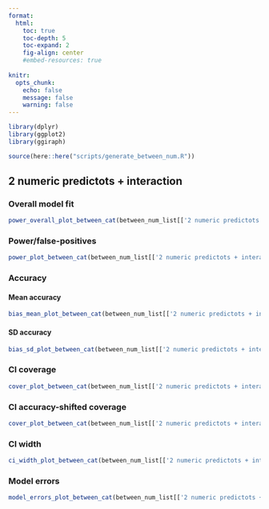 ```yaml
---
format: 
  html:
    toc: true
    toc-depth: 5
    toc-expand: 2
    fig-align: center
    #embed-resources: true
    
knitr: 
  opts_chunk: 
    echo: false
    message: false
    warning: false
---
```


```r
library(dplyr)
library(ggplot2)
library(ggiraph)
```

```r
source(here::here("scripts/generate_between_num.R"))
```



## 2 numeric predictots + interaction

### Overall model fit

```r
power_overall_plot_between_cat(between_num_list[['2 numeric predictots + interaction']]$sim_df_power_sum_overall)
```



### Power/false-positives

```r
power_plot_between_cat(between_num_list[['2 numeric predictots + interaction']]$sim_df_power_sum)
```



### Accuracy 

#### Mean accuracy 

```r
bias_mean_plot_between_cat(between_num_list[['2 numeric predictots + interaction']]$sim_df_bias_sum)
```



#### SD accuracy 

```r
bias_sd_plot_between_cat(between_num_list[['2 numeric predictots + interaction']]$sim_df_bias_sum)
```



### CI coverage

```r
cover_plot_between_cat(between_num_list[['2 numeric predictots + interaction']]$sim_df_cover_sum)
```



### CI accuracy-shifted coverage

```r
cover_plot_between_cat(between_num_list[['2 numeric predictots + interaction']]$sim_df_cover_shift_sum)
```



### CI width

```r
ci_width_plot_between_cat(between_num_list[['2 numeric predictots + interaction']]$sim_df_ci_width_sum)
```



### Model errors

```r
model_errors_plot_between_cat(between_num_list[['2 numeric predictots + interaction']]$sim_df_model_errors_sum)
```




